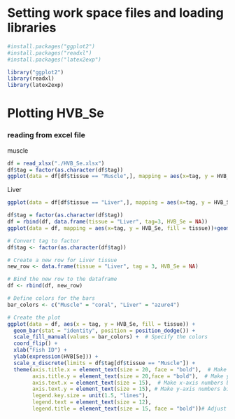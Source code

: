 # Setting work space files and loading libraries

```r
#install.packages("ggplot2")
#install.packages("readxl")
#install.packages("latex2exp")

library("ggplot2")
library(readxl)
library(latex2exp)
```

# Plotting HVB_Se

### reading from excel file

muscle

```r
df = read_xlsx("./HVB_Se.xlsx")
df$tag = factor(as.character(df$tag))
ggplot(data = df[df$tissue == "Muscle",], mapping = aes(x=tag, y = HVB_Se))+geom_bar(fill="gray", color="black", stat="identity") + coord_flip()+xlab("fish_ID")+ylab(expression(HVB[Se]))+scale_x_discrete(limits=df$tag[df$tissue=="Muscle"])
```

Liver

```r
ggplot(data = df[df$tissue == "Liver",], mapping = aes(x=tag, y = HVB_Se))+geom_bar(stat="identity", fill="gray", color="black") + coord_flip()+xlab("tag")+ylab(expression(HVB[Se]))+scale_x_discrete(limits=df$tag[df$tissue=="Liver"])
```

```r
df$tag = factor(as.character(df$tag))
df = rbind(df, data.frame(tissue = "Liver", tag=3, HVB_Se = NA))
ggplot(data = df, mapping = aes(x=tag, y = HVB_Se, fill = tissue))+geom_bar(stat="identity", position = position_dodge()) + coord_flip()+xlab("Fish ID ")+ylab(expression(HVB[Se]))+scale_x_discrete(limits=df$tag[df$tissue=="Muscle"])

```


```r

# Convert tag to factor
df$tag <- factor(as.character(df$tag))

# Create a new row for Liver tissue
new_row <- data.frame(tissue = "Liver", tag = 3, HVB_Se = NA)

# Bind the new row to the dataframe
df <- rbind(df, new_row)

# Define colors for the bars
bar_colors <- c("Muscle" = "coral", "Liver" = "azure4")

# Create the plot
ggplot(data = df, aes(x = tag, y = HVB_Se, fill = tissue)) +
  geom_bar(stat = "identity", position = position_dodge()) +
  scale_fill_manual(values = bar_colors) +  # Specify the colors
  coord_flip() +
  xlab("Fish ID") +
  ylab(expression(HVB[Se])) +
  scale_x_discrete(limits = df$tag[df$tissue == "Muscle"]) +
  theme(axis.title.x = element_text(size = 20, face = "bold"),  # Make x-axis title bold
        axis.title.y = element_text(size = 20,face = "bold"),  # Make y-axis title bold
        axis.text.x = element_text(size = 15),  # Make x-axis numbers bigger
        axis.text.y = element_text(size = 15), # Make y-axis numbers bigger
        legend.key.size = unit(1.5, "lines"),
        legend.text = element_text(size = 12),
        legend.title = element_text(size = 15, face = "bold"))# Adjust legend key size
```